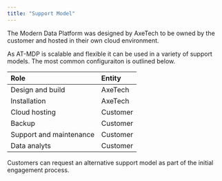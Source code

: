 ```yaml
---
title: "Support Model"
---
```


The Modern Data Platform was designed by AxeTech to be owned by the customer and hosted in their own cloud environment.

As AT-MDP is scalable and flexible it can be used in a variety of support models.  The most common configuraiton is outlined below.

| Role                    | Entity   |
|:------------------------|:---------|
|Design and build         |AxeTech   |
|Installation             |AxeTech   |
|Cloud hosting            |Customer  |
|Backup                   |Customer  |
|Support and maintenance  |Customer  |
|Data analyts             |Customer  |

Customers can request an alternative support model as part of the initial engagement process.
